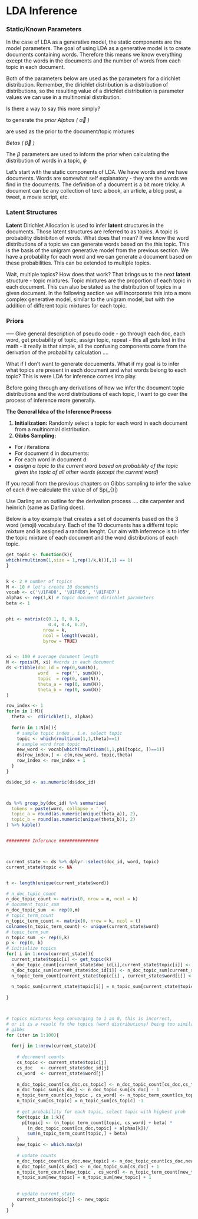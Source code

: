 # LDA Inference


### Static/Known Parameters

In the case of LDA as a generative model, the static components are the model parameters. The goal of using LDA as a generative model is to create documents containing words. Therefore this means we know everything except the words in the documents and the number of words from each topic in each document. 

Both of the parameters below are used as the parameters for a dirichlet distribution. Remember, the dirichlet distribution is a distribution of distributions, so the resulting value of a dirichlet distribution is parameter values we can use in a multinomial distribution. 

Is there a way to say this more simply? 

to generate the <i>prior</i>
<i>Alphas ( $\overrightarrow{\alpha}$ )</i>

are used as the prior to the document/topic mixtures

<i>Betas ( $\overrightarrow{\beta}$ )</i>

The $\beta$ parameters are used to inform the prior when calculating the distribution of words in a topic, $\phi$

Let's start with the static components of LDA. We have words and we have documents. Words are somewhat self explanatory - they are the words we find in the documents. The definition of a document is a bit more tricky. A document can be any collection of text: a book, an article, a blog post, a tweet, a movie script, etc. 

### Latent Structures

<b>Latent</b> Dirichlet Allocation is used to infer <b>latent</b> structures in the documents. Those latent structures are referred to as topics. A topic is probability distribiton of words. What does that mean? If  we know the word distributions of a topic we can generate words based on the this topic. This is the basis of the unigram generative model from the previous section. We have a probability for each word and we can generate a document based on these probabilities. This can be extended to multiple topics. 

Wait, multiple topics? How does that work? That brings us to the next <b>latent</b> structure - topic mixtures. Topic mixtures are the proportion of each topic in each document. This can also be stated as the distribution of topics in a given document. In the following section we will incorporate this into a more complex generative model, similar to the unigram model, but with the addition of different topic mixtures for each topic. 

### Priors






----- Give general description of pseudo code 
- go through each doc, each word, get probability of topic, assign topic, repeat
  - this all gets lost in the math - it really is that simple, all the confusing components 
come from the derivation of the probability calculation ....


What if I don't want to generate docuements. What if my goal is to infer what topics are present in each document and what words belong to each topic? This is were LDA for inference comes into play.

Before going through any derivations of how we infer the document topic distributions and the word distributions of each topic, I want to go over the process of inference more generally. 

<b>The General Idea of the Inference Process</b>

1. <b>Initialization:</b> Randomly select a topic for each word in each document from a multinomial distribution. 
2. <b>Gibbs Sampling:</b>  
* For <i>i</i> iterations
* For document d in documents:
* For each word in document d:
* <i>assign a topic to the current word based on probability of the topic given the topic of all other words (except the current word)</i>   

If you recall from the previous chapters on Gibbs sampling to infer the value of each $\theta$ we calculate the value of of 
$p(\theta_{}|)

Use Darling as an outline for the derivation process .... cite carpenter and heinrich (same as Darling does). 


Below is a toy example that creates a set of documents based on the 3 word (emoji) vocabulary. Each of the 10 documents has a differnt topic mixture and is assigned a random lenght. Our aim with inferrence is to infer the topic mixture of each document and the word distributions of each topic. 

```r
get_topic <- function(k){ 
which(rmultinom(1,size = 1,rep(1/k,k))[,1] == 1)
} 


k <- 2 # number of topics
M <- 10 # let's create 10 documents
vocab <- c('\U1F4D8', '\U1F4D5', '\U1F4D7')
alphas <- rep(1,k) # topic document dirichlet parameters
beta <- 1


phi <- matrix(c(0.1, 0, 0.9,
                0.4, 0.4, 0.2), 
              nrow = k, 
              ncol = length(vocab), 
              byrow = TRUE)


xi <- 100 # average document length 
N <- rpois(M, xi) #words in each document
ds <-tibble(doc_id = rep(0,sum(N)), 
            word   = rep('', sum(N)),
            topic  = rep(0, sum(N)), 
            theta_a = rep(0, sum(N)),
            theta_b = rep(0, sum(N))
) 

row_index <- 1
for(m in 1:M){
  theta <-  rdirichlet(1, alphas)
  
  for(n in 1:N[m]){
    # sample topic index , i.e. select topic
    topic <- which(rmultinom(1,1,theta)==1)
    # sample word from topic
    new_word <- vocab[which(rmultinom(1,1,phi[topic, ])==1)]
    ds[row_index,] <- c(m,new_word, topic,theta)
    row_index <- row_index + 1
  }
}

ds$doc_id <- as.numeric(ds$doc_id)



ds %>% group_by(doc_id) %>% summarise(
  tokens = paste(word, collapse = ' '), 
  topic_a = round(as.numeric(unique(theta_a)), 2), 
  topic_b = round(as.numeric(unique(theta_b)), 2) 
) %>% kable()


######### Inference ############### 



current_state <- ds %>% dplyr::select(doc_id, word, topic)
current_state$topic <- NA


t <- length(unique(current_state$word))

# n_doc_topic_count  
n_doc_topic_count <- matrix(0, nrow = m, ncol = k)
# document_topic_sum
n_doc_topic_sum  <- rep(0,m)
# topic_term_count
n_topic_term_count <- matrix(0, nrow = k, ncol = t)
colnames(n_topic_term_count) <- unique(current_state$word)
# topic_term_sum
n_topic_sum  <- rep(0,k)
p <- rep(0, k)
# initialize topics
for( i in 1:nrow(current_state)){
  current_state$topic[i] <- get_topic(k)
  n_doc_topic_count[current_state$doc_id[i],current_state$topic[i]] <- n_doc_topic_count[current_state$doc_id[i],current_state$topic[i]] + 1
  n_doc_topic_sum[current_state$doc_id[i]] <- n_doc_topic_sum[current_state$doc_id[i]] + 1
  n_topic_term_count[current_state$topic[i] , current_state$word[i]] <- n_topic_term_count[current_state$topic[i] ,
                                                                                           current_state$word[i]] + 1
  n_topic_sum[current_state$topic[i]] = n_topic_sum[current_state$topic[i]] + 1
  
}



# topics mixtures keep converging to 1 an 0, this is incorrect,
# or it is a result fo the topics (word distributions) being too similar? 
# gibbs
for (iter in 1:100){
  
  for(j in 1:nrow(current_state)){
    
    # decrement counts
    cs_topic <- current_state$topic[j]
    cs_doc   <- current_state$doc_id[j]
    cs_word  <- current_state$word[j]
    
    n_doc_topic_count[cs_doc,cs_topic] <- n_doc_topic_count[cs_doc,cs_topic] - 1
    n_doc_topic_sum[cs_doc] <- n_doc_topic_sum[cs_doc] - 1
    n_topic_term_count[cs_topic , cs_word] <- n_topic_term_count[cs_topic , cs_word] - 1
    n_topic_sum[cs_topic] = n_topic_sum[cs_topic] -1
    
    # get probability for each topic, select topic with highest prob
    for(topic in 1:k){
      p[topic] <- (n_topic_term_count[topic, cs_word] + beta) *
        (n_doc_topic_count[cs_doc,topic] + alphas[k])/
        sum(n_topic_term_count[topic,] + beta)
    }
    new_topic <- which.max(p)
    
    # update counts
    n_doc_topic_count[cs_doc,new_topic] <- n_doc_topic_count[cs_doc,new_topic] + 1
    n_doc_topic_sum[cs_doc] <- n_doc_topic_sum[cs_doc] + 1
    n_topic_term_count[new_topic , cs_word] <- n_topic_term_count[new_topic , cs_word] + 1
    n_topic_sum[new_topic] = n_topic_sum[new_topic] + 1
    
    
    # update current_state
    current_state$topic[j] <- new_topic
  }
}
```


